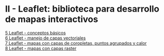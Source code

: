 # II - Leaflet: biblioteca para desarrollo de mapas interactivos {.unnumbered}

[5 Leaflet - conceptos básicos](05-leaflet-conceptos-basicos.qmd)  
[6 Leaflet - manejo de capas vectoriales](06-leaflet-capas-vectoriales.qmd)  
[7 Leaflet - mapas con capas de coropletas, puntos agrupados y calor](07-leaflet-coropletas-agrupados-calor.qmd)  
[8 Leaflet - mapas con capas raster](08-leaflet-capas-raster.qmd)  